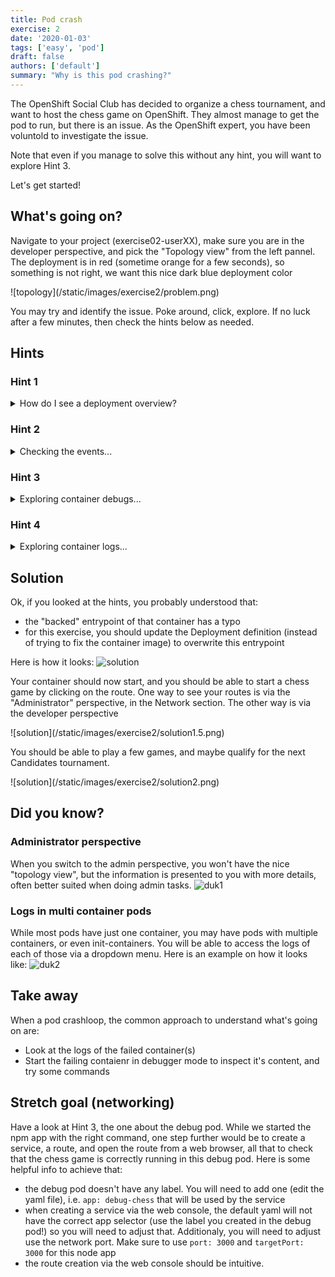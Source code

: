 ```yaml
---
title: Pod crash
exercise: 2
date: '2020-01-03'
tags: ['easy', 'pod']
draft: false
authors: ['default']
summary: "Why is this pod crashing?"
---
```

The OpenShift Social Club has decided to organize a chess tournament, and want to host the chess game on OpenShift.
They almost manage to get the pod to run, but there is an issue. As the OpenShift expert, you have been voluntold to investigate the issue.

Note that even if you manage to solve this without any hint, you will want to explore Hint 3.

Let's get started!

<TOCInline toc={props.toc} asDisclosure />


## What's going on?
Navigate to your project (exercise02-userXX), make sure you are in the developer perspective, and pick the "Topology view" from the left pannel.
The deployment is in red (sometime orange for a few seconds), so something is not right, we want this nice dark blue deployment color


<Zoom>
![topology](/static/images/exercise2/problem.png)
</Zoom>

You may try and identify the issue. Poke around, click, explore.
If no luck after a few minutes, then check the hints below as needed.

## Hints
### Hint 1
<details>
  <summary>How do I see a deployment overview?</summary>

You can get a quick overview of the deployment situation by clicking on the deployment icon.
You can probably see some early indications of the problem.
<Zoom>
![hint1](/static/images/exercise2/hint1.png)
</Zoom>

In the following hints, we are going to explore the three options (events, logs and debugs).

</details>

### Hint 2
<details>
  <summary>Checking the events...</summary>

From Hint1, if you click on `View events`, you should see:
<Zoom>
![hint2](/static/images/exercise2/hint2.png)
</Zoom>
You probably noticed there is not much additional information, just a confirmation of the crashloop.
</details>

### Hint 3
<details>
  <summary>Exploring container debugs...</summary>

From Hint1, if you click on `Debug container chess`:
OpenShift starts a new chess container, but overwrite the entrypoint command to give you a shell instead:

<Zoom>
![hint3](/static/images/exercise2/hint3.png)
</Zoom>
This looks like a node app, if you are a bit familiar, you probably know you can usually
start the app with `npm run`. You can try and run the npm command, this should give you some logs that indicate everything is running,
as expected. So why the application doesn't start in the normal (non-debug) chess pod?

Make sure to close the debug pod, we don't really want them to keep running in the background once
the investigation is done.

</details>

### Hint 4
<details>
  <summary>Exploring container logs...</summary>

From Hint1, if you click on `View Logs`:
You have direct access to the container log. What do you see?
<Zoom>
![hint4](/static/images/exercise2/hint4.png)
</Zoom>

The entrypoint used by a container is typically "backed" inside the container image. The next step
would be to fix the container image itself. However, we won't do that for this exercise.
Instead, we are going to overwrite this entrypoint in the deployment defintion, a bit like what's done automatically
at the pod definition level, when running the container in debugger mode (see Hint 3).

You will want to modify the Yaml file of the Deployment (not the Pod) to overwrite this entrypoint.
Here is some usefull documentation, first to make sure you understand the subtle difference between
command (CMD) and entrypoint (ENTRYPOINT) in a containerfile, and how they work together:
- https://docs.docker.com/reference/dockerfile/#cmd
- https://docs.docker.com/reference/dockerfile/#entrypoint

But more importantly, to update the Deployment definition, you can lean on the build-in schema viewer:

<Zoom>
![hint4](/static/images/exercise2/hint4-second.png)
</Zoom>

<Zoom>
![hint4](/static/images/exercise2/hint4-third.png)
</Zoom>

You can also get inspired by this page, ignoring the fact that the example is on a DeploymentConfig (very similar to Deployment,
yet deprecated). https://docs.openshift.com/container-platform/4.15/applications/deployments/managing-deployment-processes.html#deployments-exe-cmd-in-container_deployment-operations


</details>

## Solution

Ok, if you looked at the hints, you probably understood that:
- the "backed" entrypoint of that container has a typo
- for this exercise, you should update the Deployment definition (instead of trying to fix the container image) to overwrite this entrypoint 

Here is how it looks:
<Zoom>
![solution](/static/images/exercise2/solution1.png)
</Zoom>

Your container should now start, and you should be able to start a chess game by clicking on the route.
One way to see your routes is via the "Administrator" perspective, in the Network section.
The other way is via the developer perspective

<Zoom>
![solution](/static/images/exercise2/solution1.5.png)
</Zoom>

You should be able to play a few games, and maybe qualify for the next Candidates tournament.

<Zoom>
![solution](/static/images/exercise2/solution2.png)
</Zoom>


## Did you know?

### Administrator perspective
When you switch to the admin perspective, you won't have the nice "topology view", but the information
is presented to you with more details, often better suited when doing admin tasks.
<Zoom>
![duk1](/static/images/exercise2/duk1.png)
</Zoom>

### Logs in multi container pods
While most pods have just one container, you may have pods with multiple containers, or even init-containers.
You will be able to access the logs of each of those via a dropdown menu. Here is an example on how it looks like:
<Zoom>
![duk2](/static/images/exercise2/duk2.png)
</Zoom>


## Take away
When a pod crashloop, the common approach to understand what's going on are:
- Look at the logs of the failed container(s)
- Start the failing contaienr in debugger mode to inspect it's content, and try some commands

## Stretch goal (networking)
Have a look at Hint 3, the one about the debug pod. While we started the npm app with the right
command, one step further would be to create a service, a route, and open the route from a web
browser, all that to check that the chess game is correctly running in this debug pod. Here is some helpful info to achieve that:
- the debug pod doesn't have any label. You will need to add one (edit the yaml file), i.e. `app: debug-chess` that will be used by the service
- when creating a service via the web console, the default yaml will not have the correct app selector (use the label you created in the debug pod!) so you will need to adjust that. 
Additionaly, you will need to adjust use the network port. Make sure to use 
`port: 3000` and `targetPort: 3000` for this node app
- the route creation via the web console should be intuitive.



